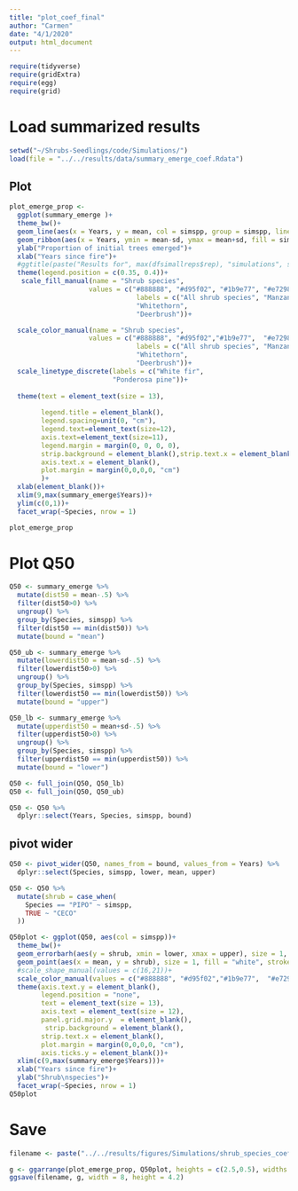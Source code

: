 ```yaml
---
title: "plot_coef_final"
author: "Carmen"
date: "4/1/2020"
output: html_document
---
```


```r
require(tidyverse)
require(gridExtra)
require(egg)
require(grid)
```


# Load summarized results
```r
setwd("~/Shrubs-Seedlings/code/Simulations/")
load(file = "../../results/data/summary_emerge_coef.Rdata")
```


## Plot 
```r
plot_emerge_prop <- 
  ggplot(summary_emerge )+
  theme_bw()+
  geom_line(aes(x = Years, y = mean, col = simspp, group = simspp, linetype = Species), size = 1.1)+
  geom_ribbon(aes(x = Years, ymin = mean-sd, ymax = mean+sd, fill = simspp, group = simspp), alpha = .2)+
  ylab("Proportion of initial trees emerged")+
  xlab("Years since fire")+
  #ggtitle(paste("Results for", max(dfsimallreps$rep), "simulations", sep = " "))+
  theme(legend.position = c(0.35, 0.4))+
   scale_fill_manual(name = "Shrub species", 
                    values = c("#888888", "#d95f02", "#1b9e77", "#e7298a"), 
                                labels = c("All shrub species", "Manzanita", 
                                "Whitethorn", 
                                "Deerbrush"))+

  scale_color_manual(name = "Shrub species", 
                    values = c("#888888", "#d95f02","#1b9e77",  "#e7298a"), 
                                labels = c("All shrub species", "Manzanita", 
                                "Whitethorn", 
                                "Deerbrush"))+
  scale_linetype_discrete(labels = c("White fir",
                          "Ponderosa pine"))+
  
  theme(text = element_text(size = 13), 
        
        legend.title = element_blank(),
        legend.spacing=unit(0, "cm"),
        legend.text=element_text(size=12),
        axis.text=element_text(size=11),
        legend.margin = margin(0, 0, 0, 0),
        strip.background = element_blank(),strip.text.x = element_blank(),
        axis.text.x = element_blank(),
        plot.margin = margin(0,0,0,0, "cm")
        )+
  xlab(element_blank())+
  xlim(9,max(summary_emerge$Years))+
  ylim(c(0,1))+
  facet_wrap(~Species, nrow = 1)

plot_emerge_prop
```

# Plot Q50 
```r
Q50 <- summary_emerge %>% 
  mutate(dist50 = mean-.5) %>% 
  filter(dist50>0) %>%
  ungroup() %>% 
  group_by(Species, simspp) %>% 
  filter(dist50 == min(dist50)) %>% 
  mutate(bound = "mean")

Q50_ub <- summary_emerge %>% 
  mutate(lowerdist50 = mean-sd-.5) %>% 
  filter(lowerdist50>0) %>%
  ungroup() %>% 
  group_by(Species, simspp) %>% 
  filter(lowerdist50 == min(lowerdist50)) %>% 
  mutate(bound = "upper")

Q50_lb <- summary_emerge %>% 
  mutate(upperdist50 = mean+sd-.5) %>% 
  filter(upperdist50>0) %>%
  ungroup() %>% 
  group_by(Species, simspp) %>% 
  filter(upperdist50 == min(upperdist50)) %>% 
  mutate(bound = "lower")

```

```r
Q50 <- full_join(Q50, Q50_lb) 
Q50 <- full_join(Q50, Q50_ub) 

Q50 <- Q50 %>% 
  dplyr::select(Years, Species, simspp, bound)
```

## pivot wider
```r
Q50 <- pivot_wider(Q50, names_from = bound, values_from = Years) %>% 
  dplyr::select(Species, simspp, lower, mean, upper)
```

```r
Q50 <- Q50 %>% 
  mutate(shrub = case_when(
    Species == "PIPO" ~ simspp,
    TRUE ~ "CECO"
  ))
```


```r
Q50plot <- ggplot(Q50, aes(col = simspp))+
  theme_bw()+
  geom_errorbarh(aes(y = shrub, xmin = lower, xmax = upper), size = 1, height = .6)+
  geom_point(aes(x = mean, y = shrub), size = 1, fill = "white", stroke = 1.5)+
  #scale_shape_manual(values = c(16,21))+
  scale_color_manual(values = c("#888888", "#d95f02","#1b9e77",  "#e7298a"))+
  theme(axis.text.y = element_blank(),
        legend.position = "none", 
        text = element_text(size = 13),
        axis.text = element_text(size = 12),
        panel.grid.major.y  = element_blank(),
         strip.background = element_blank(),
        strip.text.x = element_blank(),
        plot.margin = margin(0,0,0,0, "cm"),
        axis.ticks.y = element_blank())+
  xlim(c(9,max(summary_emerge$Years)))+
  xlab("Years since fire")+
  ylab("Shrub\nspecies")+
  facet_wrap(~Species, nrow = 1)
Q50plot
```

# Save
```r
filename <- paste("../../results/figures/Simulations/shrub_species_coef_withQ50_facet", Sys.Date(), ".jpeg", sep = "")

g <- ggarrange(plot_emerge_prop, Q50plot, heights = c(2.5,0.5), widths = 4)
ggsave(filename, g, width = 8, height = 4.2)
```

